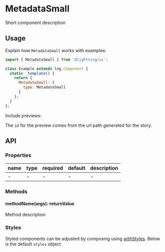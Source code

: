 
# MetadataSmall

Short component description

## Usage

Explain how `MetadataSmall` works with examples:

```js
import { MetadataSmall } from '@lightning/ui';

class Example extends lng.Component {
  static _template() {
    return {
      MetadataSmall: {
        type: MetadataSmall
      }
    };
  }
};
```

Include previews:

<Canvas>
  <Story id="component--basic" />
</Canvas>

The `id` for the preview comes from the url path generated for the story.

## API

### Properties

name|type|required|default|description
--|--|--|--|--
-|-|-|-|-

### Methods

#### methodName(args): returnValue

Method description

### Styles

Styled components can be adjusted by composing using [withStyles](?path=/docs/mixins-withstyles--basic). Below is the default `styles` object

<Theme theme={MetadataSmall.styles} />
